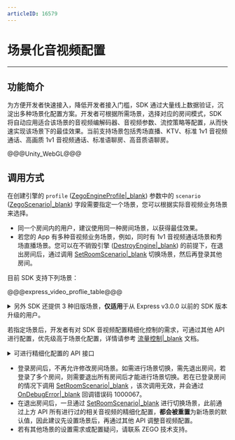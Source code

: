 ```yaml
---
articleID: 16579
---
```

# 场景化音视频配置

- - -

## 功能简介

为方便开发者快速接入，降低开发者接入门槛，SDK 通过大量线上数据验证，沉淀出多种场景化配置方案。开发者可根据所需场景，选择对应的房间模式，SDK 将自动应用适合该场景的音视频编解码器、音视频参数、流控策略等配置，从而快速实现该场景下的最佳效果。当前支持场景包括秀场直播、KTV、标准 1v1 音视频通话、高画质 1v1 音视频通话、标准语聊房、高音质语聊房。

@@@Unity_WebGL@@@

## 调用方式

在创建引擎的 `profile` ([ZegoEngineProfile\|_blank](@-ZegoEngineProfile)) 参数中的 `scenario` ([ZegoScenario\|_blank](@-ZegoScenario)) 字段需要指定一个场景，您可以根据实际音视频业务场景来选择。

<div class="mk-warning">

- 同一个房间内的用户，建议使用同一种房间场景，以获得最佳效果。
- 若您的 App 有多种音视频业务场景，例如，同时有 1v1 音视频通话场景和秀场直播场景。您可以在不销毁引擎 ([DestroyEngine\|_blank](@DestroyEngine)) 的前提下，在退出房间后，通过调用 [SetRoomScenario\|_blank](@SetRoomScenario) 切换场景，然后再登录其他房间。
</div>

目前 SDK 支持下列场景：

@@@express_video_proflie_table@@@


<details class="zg-primary">
    <summary>另外 SDK 还提供 3 种旧版场景，<b>仅适用</b>于从 Express v3.0.0 以前的 SDK 版本升级的用户。</summary>

<div class="mk-warning">


由于以下 3 种旧版场景已废弃，请使用旧版场景的用户尽快迁移到上述的新版场景。
</div>

- General 旧版通用场景。
- Communication 旧版实时通讯场景。
- Live 旧版直播场景。
</details>


若指定场景后，开发者有对 SDK 音视频配置精细化控制的需求，可通过其他 API 进行配置，优先级高于场景化配置，详情请参考 [流量控制\|_blank](!ExpressVideoSDK-Other_Functions/Network_Adaptation) 文档。

<details class="zg-primary">
    <summary>可进行精细化配置的 API 接口</summary>

- 视频相关配置
  - [EnableCamera\|_blank](@EnableCamera)
  - [SetVideoConfig\|_blank](@SetVideoConfig)
  - [EnableHardwareEncoder\|_blank](@EnableHardwareEncoder)
  - [EnableHardwareDecoder\|_blank](@EnableHardwareDecoder)

- 音频相关配置
  - [SetAudioConfig\|_blank](@SetAudioConfig)
 

- 音频 3A 处理相关配置
  - [EnableAGC\|_blank](@EnableAGC)
  - [EnableAEC\|_blank](@EnableAEC)
  - [SetAECMode\|_blank](@SetAECMode)
  - [EnableANS\|_blank](@EnableANS)
  - [SetANSMode\|_blank](@SetANSMode)

- 流控相关配置
  - [EnableTrafficControl\|_blank](@EnableTrafficControl)
  - [SetMinVideoBitrateForTrafficControl\|_blank](@SetMinVideoBitrateForTrafficControl)


</details>

<div class="mk-warning">

- 登录房间后，不再允许修改房间场景。如需进行场景切换，需先退出房间，若登录了多个房间，则需要退出所有房间后才能进行场景切换。若在已登录房间的情况下调用 [SetRoomScenario\|_blank](@SetRoomScenario) ，该次调用无效，并会通过 [OnDebugError\|_blank](@OnDebugError) 回调错误码 1000067。
- 在退出房间后，一旦通过 [SetRoomScenario\|_blank](@SetRoomScenario) 进行切换场景，此前通过上方 API 所有进行过的相关音视频的精细化配置，**都会被重置**为新场景的默认值，因此建议先设置场景后，再通过其他 API 调整音视频配置。 
- 若有其他场景的设置需求或配置疑问，请联系 ZEGO 技术支持。
</div>
